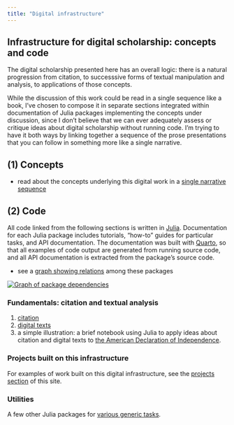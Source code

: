 ```yaml
---
title: "Digital infrastructure"
---
```


## Infrastructure for digital scholarship: concepts and code

The digital scholarship presented here has an overall logic: there is a natural progression from citation, to successsive forms of textual manipulation and analysis, to applications of those concepts.

While the discussion of this work could be read in a single sequence like a book, I've chosen to compose it in separate sections integrated within documentation of Julia packages implementing the concepts under discussion, since I don't believe that we can ever adequately assess or critique ideas about digital scholarship without running code.  I'm trying to have it both ways by linking together a sequence of the prose presentations that you can follow in something more like a single narrative.





## (1) Concepts

- read about the  concepts underlying this digital work in a [single narrative sequence](./narrative/)

## (2) Code

All code linked from the following sections is  written in  [Julia](../julia/).   Documentation for each Julia package includes tutorials, "how-to" guides for particular tasks, and API documentation. The documentation was built with [Quarto](https://quarto.org/), so that all  examples of code output are generated from running source code, and all API documentation is extracted from the package's source code.


- see a [graph showing relations](./pkg_graph/) among these packages

[![Graph of package dependencies](./pkg_graph/pkggraph.png)](./pkg_graph/)



### Fundamentals: citation and textual analysis



1. [citation](../cite/)
2. [digital texts](../digitexts/)
3. a simple illustration: a brief notebook using Julia to apply ideas about citation and digital texts to [the American Declaration of Independence](../walkthrough/).

### Projects built on this infrastructure 

For examples of work built on this digital infrastructure, see the [projects section](../projects/) of this site.







### Utilities

A few other Julia packages for [various generic tasks](../utils/).

